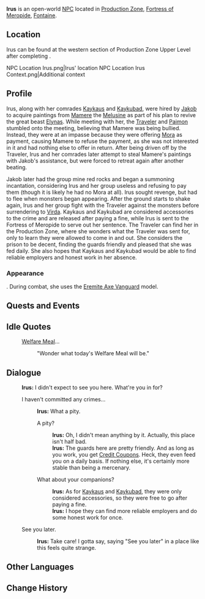 {{Meta
<!-- Remove this template after adding the missing info -->
|missing_NPC_profile  = yes
}}
{{Character Infobox
|type             = Open-World NPC
|image            = NPC Irus.png
|realname         = <!-- Optional, if different from in-game name -->
|deceased         = <!-- Past (for deceased prior to events of the game) or free response -->
|region           = Fontaine
|location         = Fontaine
|affiliation      = The Eremites
|title            = 
|ancestry         = <!-- Clan/family -->
|father           = 
|mother           = 
|spouse           = 
|sibling          = 
|child            = 
|relative         = 
|voiceEN          = 
|voiceCN          = 
|voiceJP          = 
|voiceKR          = 
|dialoguereward   = 
}}
'''Irus''' is an open-world [[NPC]] located in [[Production Zone]], [[Fortress of Meropide]], [[Fontaine]].

==Location==
Irus can be found at the western section of Production Zone Upper Level after completing {{Quest|Ancient Colors}}.
<gallery>
NPC Location Irus.png|Irus' location
NPC Location Irus Context.png|Additional context
</gallery>

==Profile==
Irus, along with her comrades [[Kaykaus]] and [[Kaykubad]], were hired by [[Jakob]] to acquire paintings from [[Mamere]] the [[Melusine]] as part of his plan to revive the great beast [[Elynas (NPC)|Elynas]]. While meeting with her, the [[Traveler]] and [[Paimon]] stumbled onto the meeting, believing that Mamere was being bullied. Instead, they were at an impasse because they were offering [[Mora]] as payment, causing Mamere to refuse the payment, as she was not interested in it and had nothing else to offer in return. After being driven off by the Traveler, Irus and her comrades later attempt to steal Mamere's paintings with Jakob's assistance, but were forced to retreat again after another beating.

Jakob later had the group mine red rocks and began a summoning incantation, considering Irus and her group useless and refusing to pay them (though it is likely he had no Mora at all). Irus sought revenge, but had to flee when monsters began appearing. After the ground starts to shake again, Irus and her group fight with the Traveler against the monsters before surrendering to [[Virda]]. Kaykaus and Kaykubad are considered accessories to the crime and are released after paying a fine, while Irus is sent to the Fortress of Meropide to serve out her sentence. The Traveler can find her in the Production Zone, where she wonders what the Traveler was sent for, only to learn they were allowed to come in and out. She considers the prison to be decent, finding the guards friendly and pleased that she was fed daily. She also hopes that Kaykaus and Kaykubad would be able to find reliable employers and honest work in her absence.

===Appearance===
{{tx|Missing description of appearance during dialogue}}. During combat, she uses the [[Eremite Axe Vanguard]] model.

==Quests and Events==
{{Quests and Events}}

==Idle Quotes==
{{Dialogue Start}}
: {{DIcon|Idle}} [[Welfare Meal]]...
:: {{A|VO Irus 01.ogg}} "Wonder what today's Welfare Meal will be."
{{Dialogue End}}

==Dialogue==
{{Dialogue Start}}
:'''Irus:''' I didn't expect to see you here. What're you in for?
:{{DIcon}} I haven't committed any crimes...
::'''Irus:''' What a pity.
::{{DIcon}} A pity?
:::'''Irus:''' Oh, I didn't mean anything by it. Actually, this place isn't half bad.
:::'''Irus:''' The guards here are pretty friendly. And as long as you work, you get [[Credit Coupons]]. Heck, they even feed you on a daily basis. If nothing else, it's certainly more stable than being a mercenary.
::{{DIcon}} What about your companions?
:::'''Irus:''' As for [[Kaykaus]] and [[Kaykubad]], they were only considered accessories, so they were free to go after paying a fine.
:::'''Irus:''' I hope they can find more reliable employers and do some honest work for once.
:{{DIcon}} See you later.
::'''Irus:''' Take care! I gotta say, saying "See you later" in a place like this feels quite strange.
{{Dialogue End}}
<!--
==Event Dialogue==
===Event Name===
{{Dialogue Start}}
:'''{{subst:PAGENAME}}:'''
{{Dialogue End}}
-->
==Other Languages==
{{Other Languages|default_hidden=1
|en      = Irus
|zhs     = 伊洛丝
|zhs_rm  = Yīluòsī
|zht     = 伊洛絲
|zht_rm  = Yīluòsī
|ja      = アイルス
|ja_rm   = Airusu
|ko      = 이로스
|es      = Irús
|fr      = Irus
|ru      = Айрус
|th      = Irus
|vi      = Irus
|de      = Irus
|id      = Irus
|pt      = Irus
|tr      = Irus
|it      = Irus
}}

==Change History==
{{Change History|4.0}}
<!--
==References==
{{Reflist}}
-->